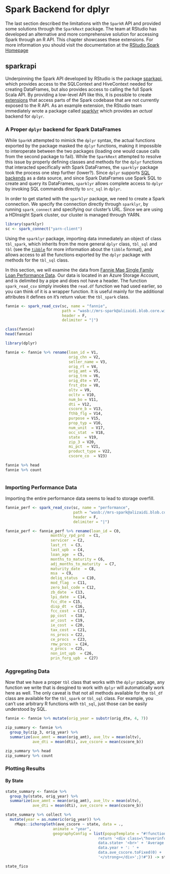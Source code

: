 # Spark Backend for dplyr

The last section described the limitations with the `SparkR` API and provided some solutions through the `SparkRext` package. The team at RStudio has developed an alternative and more comprehensive solution for accessing Spark through an R API. This chapter showcases these extensions. For more information you should visit the documentation at the [RStudio Spark Homepage](http://spark.rstudio.com/)

## sparkrapi

Underpinning the Spark API developed by RStudio is the package [sparkapi](github.com/rstudio/sparkapi), which provides access to the SQLContext and HiveContext needed for creating DataFrames, but also provides access to calling the full Spark Scala API. By providing a low-level API like this, it is possible to create [extensions](http://spark.rstudio.com/extensions.html) that access parts of the Spark codebase that are not currently exposed to the R API. As an example extension, the RStudio team immediately wrote a package called [sparklyr](github.com/rstudio/sparklyr) which provides an _actual_ backend for `dplyr`. 

### A Proper `dplyr` backend for Spark DataFrames

While `SparkR` attempted to mimick the `dplyr` syntax, the actual functions exported by the package masked the `dplyr` functions, making it impossible to interoperate between the two packages (loading one would cause calls from the second package to fail). While the `SparkRext` attempted to resolve this issue by properly defining classes and methods for the `dplyr` functions that interacted specifically with Spark DataFrames, the `sparklyr` package took the process one step further (lower?). Since `dplyr` supports [SQL backends](https://cran.r-project.org/web/packages/dplyr/vignettes/new-sql-backend.html) as a data source, and since Spark DataFrames use Spark SQL to create and query its DataFrames, `sparklyr` allows complete access to `dplyr` by invoking SQL commands directly to `src_sql` in `dplyr`. 

In order to get started with the `sparklyr` package, we need to create a Spark connection. We specify the connection directly through `sparklyr`, by running `spark_connect` and specifying our cluster's URL. Since we are using a HDInsight Spark cluster, our cluster is managed through YARN.

```r
library(sparklyr)
sc <- spark_connect("yarn-client")

```

Using the `sparklyr` package, importing data immediately an object of class `tbl_spark`, which inherits from the more general `dplyr` class, `tbl_sql` and `tbl` (see the [`tibble`](github.com/hadley/tibble) for more information about the `tibble` format), and allows access to all the functions exported by the `dplyr` package with methods for the `tbl_sql` class.

In this section, we will examine the data from [Fannie Mae Single Family Loan Performance Data](http://www.fanniemae.com/portal/funding-the-market/data/loan-performance-data.html). Our data is located in an Azure Storage Account, and is delimited by a pipe and does not have a header. The function `spark_read_csv` simply invokes the `read.df` function we had used earlier, so you can think of it is a wrapper function. It is useful mainly for the additional attributes it defines on it's return value: the `tbl_spark` class.

```r

fannie <- spark_read_csv(sc, name = "fannie", 
                         path = "wasb://mrs-spark@alizaidi.blob.core.windows.net/user/RevoShare/alizaidi/Acquisition/",
                         header = F,
                         delimiter = "|")

class(fannie)
head(fannie)

library(dplyr)

fannie <- fannie %>% rename(loan_id = V1,
                            orig_chn = V2,
                            seller_name = V3,
                            orig_rt = V4,
                            orig_amt = V5,
                            orig_trm = V6,
                            orig_dte = V7,
                            frst_dte = V8,
                            oltv = V9,
                            ocltv = V10,
                            num_bo = V11,
                            dti = V12,
                            cscore_b = V13,
                            fthb_flg = V14,
                            purpose = V15,
                            prop_typ = V16,
                            num_unit  = V17,
                            occ_stat  = V18,
                            state  = V19,
                            zip_3 = V20,
                            mi_pct  = V21,
                            product_type = V22,
                            cscore_co  = V23)

fannie %>% head
fannie %>% count



```

### Importing Performance Data

Importing the entire performance data seems to lead to storage overfill.

```r

fannie_perf <- spark_read_csv(sc, name = "performance",
                              path = "wasb://mrs-spark@alizaidi.blob.core.windows.net/user/RevoShare/alizaidi/Performance/",
                              header = F,
                              delimiter = "|")

fannie_perf <- fannie_perf %>% rename(loan_id = C0,
                    monthly_rpd_prd  = C1,
                    servicer  = C2,
                    last_rt  = C3,
                    last_upb  = C4,
                    loan_age  = C5,
                    months_to_maturity = C6,
                    adj_months_to_maturity  = C7,
                    maturity_date  = C8,
                    msa  = C9,
                    deliq_status  = C10,
                    mod_flag  = C11,
                    zero_bal_code = C12,
                    zb_date  = C13,
                    lpi_date  = C14,
                    fcc_dte = C15,
                    disp_dt  = C16,
                    fcc_cost  = C17,
                    pp_cost  = C18,
                    ar_cost  = C19,
                    ie_cost  = C20,
                    tax_cost  = C21,
                    ns_procs = C22,
                    ce_procs  = C23,
                    rmw_procs  = C24,
                    o_procs  = C25,
                    non_int_upb  = C26,
                    prin_forg_upb  = C27)

```


### Aggregating Data


Now that we have a proper `tbl` class that works with the `dplyr` package, any function we write that is desgined to work with `dplyr` will automatically work here as well. The only caveat is that not all methods available for the `tbl_df` class are available for the `tbl_spark` or `tbl_sql` class. For example, you can't use arbitrary R functions with `tbl_sql`, just those can be easily understood by SQL.


```r

fannie <- fannie %>% mutate(orig_year = substr(orig_dte, 4, 7))

zip_summary <- fannie %>% 
  group_by(zip_3, orig_year) %>% 
  summarize(ave_amnt = mean(orig_amt), ave_ltv = mean(oltv), 
            ave_dti = mean(dti), ave_cscore = mean(cscore_b))

zip_summary %>% head
zip_summary %>% count
```

### Plotting Results 

#### By State

```r

state_summary <- fannie %>% 
  group_by(state, orig_year) %>% 
  summarize(ave_amnt = mean(orig_amt), ave_ltv = mean(oltv), 
            ave_dti = mean(dti), ave_cscore = mean(cscore_b))

state_summary %>% collect %>% 
  mutate(year = as.numeric(orig_year)) %>% 
    rMaps::ichoropleth(ave_cscore ~ state, data = ., 
                     animate = "year",
                     geographyConfig = list(popupTemplate = "#!function(geo, data) {
                                         return '<div class=\"hoverinfo\"><strong>'+
                                         data.state+ '<br>' + 'Average Credit Score for Loans Originated in '+
                                         data.year + ': ' +
                                         data.ave_cscore.toFixed(0) +
                                         '</strong></div>';}!#")) -> state_fico

state_fico

```

